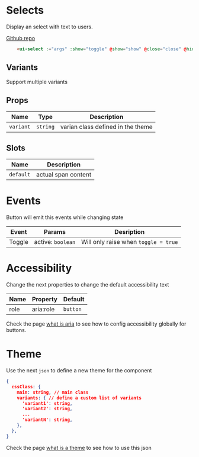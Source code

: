 
# Selects
Display an select with text to users.

[Github repo](https://github.com/unicoderns/ui/tree/master/packages/Select)

```html
    <ui-select :="args" :show="toggle" @show="show" @close="close" @hide="hide">{{ args.default }}</ui-select>
```

## Variants

Support multiple variants

<Canvas>
  <Story id="ui-bootstrap-select--primary"/>
  <Story id="ui-bootstrap-select--secondary" />
  <Story id="ui-bootstrap-select--success" />
  <Story id="ui-bootstrap-select--danger" />
  <Story id="ui-bootstrap-select--warning" />
  <Story id="ui-bootstrap-select--info" />
  <Story id="ui-bootstrap-select--light" />
  <Story id="ui-bootstrap-select--dark" />
</Canvas>

## Props

| Name | Type  | Description |
| ---- | ---- | ----------- |
| `variant` | `string` | varian class defined in the theme |

## Slots

| Name | Description |
| ---- | ----------- |
| `default` | actual span content |

# Events
Button will emit this events while changing state

| Event | Params | Desription |
| ---- | ---- | ----------- |
| Toggle | active: `boolean` | Will only raise when `toggle = true` |

# Accessibility
Change the next properties to change the default accessibility text

| Name | Property | Default |
| ---- | ---- | ----------- |
| role | aria:role | `button` |

Check the page [what is aria](/docs/docs-aria--page#what-is-aria-config) to see how to config accessibility globally for buttons.

# Theme
Use the next `json` to define a new theme for the component

```json
{
  cssClass: {
    main: string, // main class
    variants: { // define a custom list of variants
      'variant1': string,
      'variant2': string,
      ...
      'variantN': string,
    },
  },
}
```

Check the page [what is a theme](/docs/docs-theming--page#what-is-a-theme) to see how to use this json
